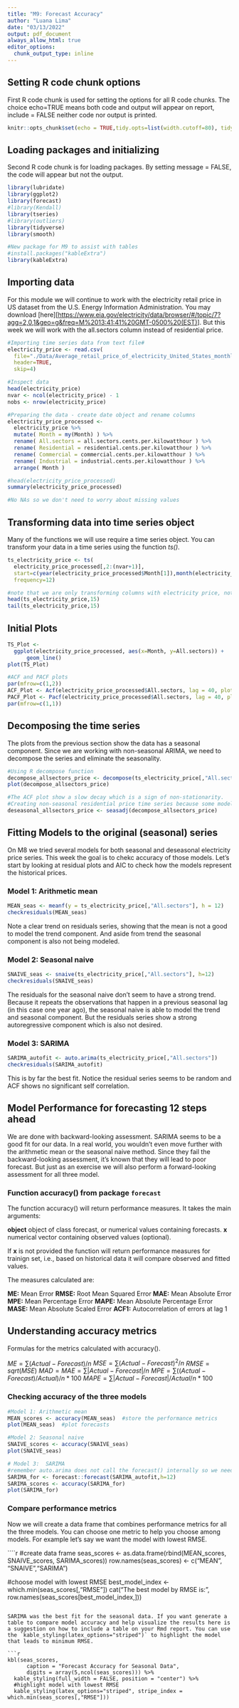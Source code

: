 ```yaml
---
title: "M9: Forecast Accuracy"
author: "Luana Lima"
date: "03/13/2022"
output: pdf_document
always_allow_html: true
editor_options: 
  chunk_output_type: inline
---
```


## Setting R code chunk options

First R code chunk is used for setting the options for all R code chunks. The choice echo=TRUE means both code and output will appear on report, include = FALSE neither code nor output is printed.

```r
knitr::opts_chunk$set(echo = TRUE,tidy.opts=list(width.cutoff=80), tidy=FALSE) 
```

## Loading packages and initializing

Second R code chunk is for loading packages. By setting message = FALSE, the code will appear but not the output.

```r
library(lubridate)
library(ggplot2)
library(forecast)  
#library(Kendall)
library(tseries)
#library(outliers)
library(tidyverse)
library(smooth)

#New package for M9 to assist with tables
#install.packages("kableExtra")
library(kableExtra)

```

## Importing data

For this module we will continue to work with the electricity retail price in US dataset from the U.S. Energy Information Administration. You may download [here][[https://www.eia.gov/electricity/data/browser/\#/topic/7?agg=2,0,1&geo=g&freq=M%2013:41:41%20GMT-0500%20(EST)](https://www.eia.gov/electricity/data/browser/#/topic/7?agg=2,0,1&geo=g&freq=M%2013:41:41%20GMT-0500%20(EST)){.uri}]. But this week we will work with the all.sectors column instead of residential price.

```r

#Importing time series data from text file#
electricity_price <- read.csv(
  file="./Data/Average_retail_price_of_electricity_United_States_monthly.csv",
  header=TRUE,
  skip=4)

#Inspect data
head(electricity_price)
nvar <- ncol(electricity_price) - 1
nobs <- nrow(electricity_price)

#Preparing the data - create date object and rename columns
electricity_price_processed <-
  electricity_price %>%
  mutate( Month = my(Month) ) %>% 
  rename( All.sectors = all.sectors.cents.per.kilowatthour ) %>% 
  rename( Residential = residential.cents.per.kilowatthour ) %>% 
  rename( Commercial = commercial.cents.per.kilowatthour ) %>% 
  rename( Industrial = industrial.cents.per.kilowatthour ) %>% 
  arrange( Month )

#head(electricity_price_processed)
summary(electricity_price_processed)

#No NAs so we don't need to worry about missing values

```

## Transforming data into time series object

Many of the functions we will use require a time series object. You can transform your data in a time series using the function *ts()*.

```r
ts_electricity_price <- ts(
  electricity_price_processed[,2:(nvar+1)],
  start=c(year(electricity_price_processed$Month[1]),month(electricity_price_processed$Month[1])),
  frequency=12) 

#note that we are only transforming columns with electricity price, not the date columns  
head(ts_electricity_price,15)
tail(ts_electricity_price,15)

```

## Initial Plots

```r
TS_Plot <- 
  ggplot(electricity_price_processed, aes(x=Month, y=All.sectors)) +
      geom_line()
plot(TS_Plot)

#ACF and PACF plots
par(mfrow=c(1,2))
ACF_Plot <- Acf(electricity_price_processed$All.sectors, lag = 40, plot = TRUE,main="")
PACF_Plot <- Pacf(electricity_price_processed$All.sectors, lag = 40, plot = TRUE,main="")
par(mfrow=c(1,1))
```

## Decomposing the time series

The plots from the previous section show the data has a seasonal component. Since we are working with non-seasonal ARIMA, we need to decompose the series and eliminate the seasonality.

```r
#Using R decompose function
decompose_allsectors_price <- decompose(ts_electricity_price[,"All.sectors"],"additive")
plot(decompose_allsectors_price)

#The ACF plot show a slow decay which is a sign of non-stationarity.
#Creating non-seasonal residential price time series because some models can't handle seasonality
deseasonal_allsectors_price <- seasadj(decompose_allsectors_price)  
```

## Fitting Models to the original (seasonal) series

On M8 we tried several models for both seasonal and deseasonal electricity price series. This week the goal is to chekc accuracy of those models. Let's start by looking at residual plots and AIC to check how the models represent the historical prices.

### Model 1: Arithmetic mean
```r
MEAN_seas <- meanf(y = ts_electricity_price[,"All.sectors"], h = 12)
checkresiduals(MEAN_seas)
```
Note a clear trend on residuals series, showing that the mean is not a good to model the trend component. And aside from trend the seasonal component is also not being modeled.

### Model 2: Seasonal naive
```r
SNAIVE_seas <- snaive(ts_electricity_price[,"All.sectors"], h=12)
checkresiduals(SNAIVE_seas)
```
The residuals for the seasonal naive don't seem to have a strong trend. Because it repeats the observations that happen in a previous seasonal lag (in this case one year ago), the seasonal naive is able to model the trend and seasonal component. But the residuals series show a strong autoregressive component which is also not desired.

### Model 3: SARIMA
```r
SARIMA_autofit <- auto.arima(ts_electricity_price[,"All.sectors"])
checkresiduals(SARIMA_autofit)
```
This is by far the best fit. Notice the residual series seems to be random and ACF shows no significant self correlation.


## Model Performance for forecasting 12 steps ahead

We are done with backward-looking assessment. SARIMA seems to be a good fit for our data. In a real world, you wouldn't even move further with the arithmetic mean or the seasonal naive method. Since they fail the backward-looking assessment, it's known that they will lead to poor forecast. But just as an exercise we will also perform a forward-looking assessment for all three model.

### Function accuracy() from package `forecast`

The function accuracy() will return performance measures. It takes the main arguments:

**object** object of class forecast, or numerical values containing forecasts. **x** numerical vector containing observed values (optional).

If **x** is not provided the function will return performance measures for trainign set, i.e., based on historical data it will compare observed and fitted values.

The measures calculated are:

**ME:** Mean Error **RMSE:** Root Mean Squared Error **MAE:** Mean Absolute Error **MPE:** Mean Percentage Error **MAPE:** Mean Absolute Percentage Error **MASE:** Mean Absolute Scaled Error **ACF1:** Autocorrelation of errors at lag 1

## Understanding accuracy metrics

Formulas for the metrics calculated with accuracy().

$ME = \sum(Actual - Forecast)/n$
$MSE = \sum(Actual - Forecast)^2/n$ 
$RMSE = sqrt(MSE)$
$MAD = MAE = \sum|Actual - Forecast|/n$ 
$MPE = \sum((Actual - Forecast)/Actual)/n*100$
$MAPE = \sum|Actual - Forecast|/Actual/n*100$ 


### Checking accuracy of the three models

```r
#Model 1: Arithmetic mean
MEAN_scores <- accuracy(MEAN_seas)  #store the performance metrics
plot(MEAN_seas)  #plot forecasts

#Model 2: Seasonal naive 
SNAIVE_scores <- accuracy(SNAIVE_seas)
plot(SNAIVE_seas)

# Model 3:  SARIMA 
#remember auto.arima does not call the forecast() internally so we need one more step
SARIMA_for <- forecast::forecast(SARIMA_autofit,h=12)
SARIMA_scores <- accuracy(SARIMA_for)
plot(SARIMA_for)

```

### Compare performance metrics

Now we will create a data frame that combines performance metrics for all the three models. You can choose one metric to help you choose among models. For example let's say we want the model with lowest RMSE.

````r
#create data frame
seas_scores <- as.data.frame(rbind(MEAN_scores, SNAIVE_scores, SARIMA_scores))
row.names(seas_scores) <- c("MEAN", "SNAIVE","SARIMA")

#choose model with lowest RMSE
best_model_index <- which.min(seas_scores[,"RMSE"])
cat("The best model by RMSE is:", row.names(seas_scores[best_model_index,]))                       
                            
```

SARIMA was the best fit for the seasonal data. If you want generate a table to compare model accuracy and help visualize the results here is a suggestion on how to include a table on your Rmd report. You can use the `kable_styling(latex_options="striped")` to highlight the model that leads to minimum RMSE.

```r


kbl(seas_scores, 
      caption = "Forecast Accuracy for Seasonal Data",
      digits = array(5,ncol(seas_scores))) %>%
  kable_styling(full_width = FALSE, position = "center") %>%
  #highlight model with lowest RMSE
  kable_styling(latex_options="striped", stripe_index = which.min(seas_scores[,"RMSE"]))
```

